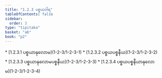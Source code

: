 ```yaml
---
title: "1.2.3 ပစ္စယဝါရ"
tableOfContents: false
sidebar:
  order: 3
type: "tipitaka"
basket: "ab"
book: "p2"
---
```



<DynamicBreadcrumb />



<TableOfContents book="p2" section="1.2.3">
* [1.2.3.1 ပစ္စယာနုလောမ](1-2-3/1-2-3-1)
* [1.2.3.2 ပစ္စယပစ္စနီယ](1-2-3/1-2-3-2)
* [1.2.3.3 ပစ္စယာနုလောမပစ္စနီယ](1-2-3/1-2-3-3)
* [1.2.3.4 ပစ္စယပစ္စနီယာနုလောမ](1-2-3/1-2-3-4)
</TableOfContents>